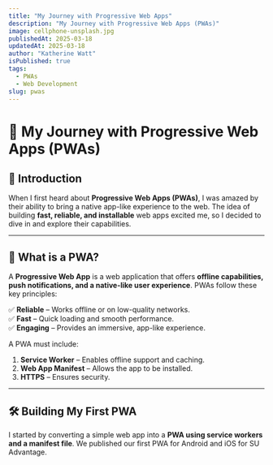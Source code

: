 ```yaml
---
title: "My Journey with Progressive Web Apps"
description: "My Journey with Progressive Web Apps (PWAs)"
image: cellphone-unsplash.jpg
publishedAt: 2025-03-18
updatedAt: 2025-03-18
author: "Katherine Watt"
isPublished: true
tags:
  - PWAs
  - Web Development
slug: pwas
---
```


# 📱 My Journey with Progressive Web Apps (PWAs)  

## 🚀 Introduction  

When I first heard about **Progressive Web Apps (PWAs)**, I was amazed by their ability to bring a native app-like experience to the web. The idea of building **fast, reliable, and installable** web apps excited me, so I decided to dive in and explore their capabilities.  

---

## 🔹 What is a PWA?  

A **Progressive Web App** is a web application that offers **offline capabilities, push notifications, and a native-like user experience**. PWAs follow these key principles:  

✅ **Reliable** – Works offline or on low-quality networks.  
✅ **Fast** – Quick loading and smooth performance.  
✅ **Engaging** – Provides an immersive, app-like experience.  

A PWA must include:  
1. **Service Worker** – Enables offline support and caching.  
2. **Web App Manifest** – Allows the app to be installed.  
3. **HTTPS** – Ensures security.  

---

## 🛠️ Building My First PWA  

I started by converting a simple web app into a **PWA using service workers and a manifest file**. We published our first PWA for Android and iOS for SU Advantage.

